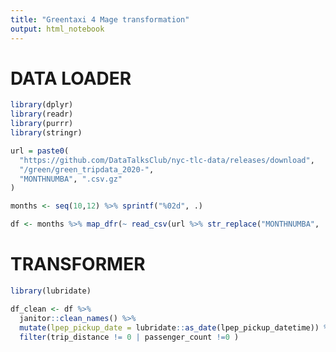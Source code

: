 ```yaml
---
title: "Greentaxi 4 Mage transformation"
output: html_notebook
---
```


# DATA LOADER

```r
library(dplyr)
library(readr)
library(purrr)
library(stringr)

url = paste0(
  "https://github.com/DataTalksClub/nyc-tlc-data/releases/download",
  "/green/green_tripdata_2020-",
  "MONTHNUMBA", ".csv.gz"
)

months <- seq(10,12) %>% sprintf("%02d", .)

df <- months %>% map_dfr(~ read_csv(url %>% str_replace("MONTHNUMBA", .x)) )

```



# TRANSFORMER

```r
library(lubridate)

df_clean <- df %>% 
  janitor::clean_names() %>% 
  mutate(lpep_pickup_date = lubridate::as_date(lpep_pickup_datetime)) %>% 
  filter(trip_distance != 0 | passenger_count !=0 )



```

